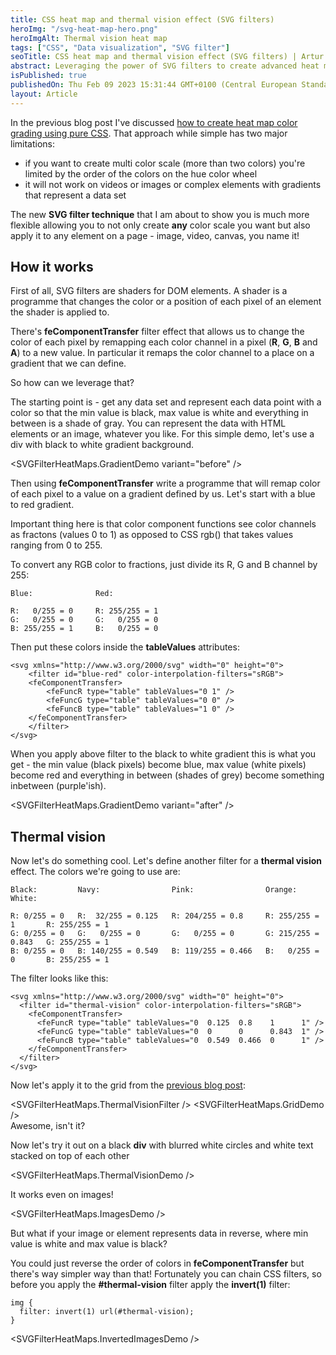 ```yaml
---
title: CSS heat map and thermal vision effect (SVG filters)
heroImg: "/svg-heat-map-hero.png"
heroImgAlt: Thermal vision heat map
tags: ["CSS", "Data visualization", "SVG filter"]
seoTitle: CSS heat map and thermal vision effect (SVG filters) | Artur Bień
abstract: Leveraging the power of SVG filters to create advanced heat maps and thermal vision effect with CSS
isPublished: true
publishedOn: Thu Feb 09 2023 15:31:44 GMT+0100 (Central European Standard Time)
layout: Article
---
```


In the previous blog post I've discussed [how to create heat
map color grading using pure CSS](https://expensive.toys/blog/pure-CSS-heatmap).
That approach while simple has two major limitations:

- if you want to create multi color scale (more than two colors)
  you're limited by the order of the colors on the hue color wheel
- it will not work on videos or images or complex elements
  with gradients that represent a data set

The new **SVG filter technique** that I am about to show you is much more flexible
allowing you to not only create **any** color scale you want but also apply it to
any element on a page - image, video, canvas, you name it!

## How it works

First of all, SVG filters are shaders for DOM elements.
A shader is a programme that changes the color or a position of each
pixel of an element the shader is applied to.

There's **feComponentTransfer** filter effect that allows us to change the color
of each pixel by remapping each color channel in a pixel (**R**, **G**, **B** and **A**)
to a new value. In particular it remaps the color channel to a place on
a gradient that we can define.

So how can we leverage that?

The starting point is - get any data set and represent each data point with a color
so that the min value is black, max value is white and everything in
between is a shade of gray. You can represent the data with HTML elements
or an image, whatever you like. For this simple demo, let's use
a div with black to white gradient background.

<SVGFilterHeatMaps.GradientDemo variant="before" />
<br />

Then using **feComponentTransfer** write a programme that will remap color of each
pixel to a value on a gradient defined by us. Let's start with a blue to red gradient.

Important thing here is that color component functions see color channels as fractons
(values 0 to 1) as opposed to CSS rgb() that takes values ranging from 0 to 255.

To convert any RGB color to fractions, just divide its R, G and B channel by 255:

```
Blue:              Red:

R:   0/255 = 0     R: 255/255 = 1
G:   0/255 = 0     G:   0/255 = 0
B: 255/255 = 1     B:   0/255 = 0
```

Then put these colors inside the **tableValues** attributes:

```
<svg xmlns="http://www.w3.org/2000/svg" width="0" height="0">
    <filter id="blue-red" color-interpolation-filters="sRGB">
    <feComponentTransfer>
        <feFuncR type="table" tableValues="0 1" />
        <feFuncG type="table" tableValues="0 0" />
        <feFuncB type="table" tableValues="1 0" />
    </feComponentTransfer>
    </filter>
</svg>
```

When you apply above filter to the black to white gradient this is what you get -
the min value (black pixels) become blue, max value (white pixels) become
red and everything in between (shades of grey) become something inbetween (purple'ish).

<SVGFilterHeatMaps.GradientDemo variant="after" />

## Thermal vision

Now let's do something cool. Let's define another filter for a **thermal vision** effect.
The colors we're going to use are:

```
Black:         Navy:                Pink:                Orange:              White:

R: 0/255 = 0   R:  32/255 = 0.125   R: 204/255 = 0.8     R: 255/255 = 1       R: 255/255 = 1
G: 0/255 = 0   G:   0/255 = 0       G:   0/255 = 0       G: 215/255 = 0.843   G: 255/255 = 1
B: 0/255 = 0   B: 140/255 = 0.549   B: 119/255 = 0.466   B:   0/255 = 0       B: 255/255 = 1
```

The filter looks like this:

```
<svg xmlns="http://www.w3.org/2000/svg" width="0" height="0">
  <filter id="thermal-vision" color-interpolation-filters="sRGB">
    <feComponentTransfer>
      <feFuncR type="table" tableValues="0  0.125  0.8    1      1" />
      <feFuncG type="table" tableValues="0  0      0      0.843  1" />
      <feFuncB type="table" tableValues="0  0.549  0.466  0      1" />
    </feComponentTransfer>
  </filter>
</svg>
```

Now let's apply it to the grid from the [previous blog post](https://expensive.toys/blog/pure-CSS-heatmap):

<SVGFilterHeatMaps.ThermalVisionFilter />
<SVGFilterHeatMaps.GridDemo />
<br />
Awesome, isn't it?

Now let's try it out on a black **div** with blurred white
circles and white text stacked on top of each other

<SVGFilterHeatMaps.ThermalVisionDemo />
<br />

It works even on images!

<SVGFilterHeatMaps.ImagesDemo />
<br />

But what if your image or element represents data in reverse,
where min value is white and max value is black?

You could just reverse the order of colors in **feComponentTransfer**
but there's way simpler way than that! Fortunately you can chain
CSS filters, so before you apply the **#thermal-vision** filter
apply the **invert(1)** filter:

```
img {
  filter: invert(1) url(#thermal-vision);
}
```

<SVGFilterHeatMaps.InvertedImagesDemo />
